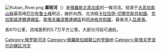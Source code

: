 {{Coord|45|20|N|37|24|E|region:RU_type:river|display=title}}
[[File:Kuban_River.png|thumb]]
'''庫班河'''（{{lang-rus|Куба́нь|p=kʊˈbanʲ}}）是[[俄羅斯|俄羅斯]][[北高加索|北高加索]]的一條河流。發源于[[大高加索山脉|大高加索山脉]]最高峰[[厄尔布鲁士峰|厄尔布鲁士峰]]附近，曲折向西、北流經[[卡拉恰伊-切爾克斯共和國|卡拉恰伊-切爾克斯共和國]]、[[克拉斯諾達爾邊疆區|克拉斯諾達爾邊疆區]]、[[斯塔夫羅波爾邊疆區|斯塔夫羅波爾邊疆區]]和[[阿迪格共和國|阿迪格共和國]]，最後流入[[亞速海|亞速海]]。

長870公里，流域面积约5.7万平方公里。大部分河段可通航。

{{Authority control}}

{{DEFAULTSORT:Kuban}}
[[Category:俄罗斯河流|Category:俄罗斯河流]]
[[Category:俄羅斯拉姆薩公約登錄地|Category:俄羅斯拉姆薩公約登錄地]]
[[Category:斯塔夫罗波尔边疆区河流|Category:斯塔夫罗波尔边疆区河流]]